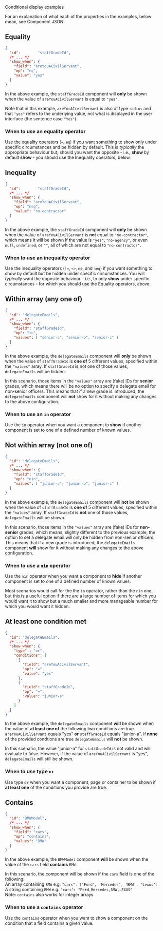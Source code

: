 <!-- Global imports -->

<Meta title="Examples/Conditional display" id="F-Examples-Conditional-Display" />

<Heading size="xl" id="json-format" caption="JSON Examples">Conditional display examples</Heading>

For an explanation of what each of the properties in the examples, below mean, 
see <Link href="/?path=/docs/f-json-component">Component JSON</Link>.

## Equality

```json
{
  "id":        "staffGradeId",
  /* ... */
  "show_when": {
    "field": "areYouACivilServant",
    "op": "eq",
    "value": "yes"
  }
}
```

In the above example, the `staffGradeId` component will **only** be shown when the value
of `areYouACivilServant` is equal to `"yes"`.

Note that in this example, `areYouACivilServant` is also of type `radios` and that `"yes"`
refers to the underlying value, not what is displayed in the user interface (the sentence case `"Yes"`).

### When to use an equality operator
Use the equality operators (`=`, `eq`) if you want something to show only under specific
circumstances and be hidden by default. This is *typically* the appropriate behaviour but,
should you want the opposite - i.e., **show** by default **show** - you should use
the Inequality operators, below.

## Inequality

```json
{
  "id":        "staffGradeId",
  /* ... */
  "show_when": {
    "field": "areYouACivilServant",
    "op": "neq",
    "value": "no-contractor"
  }
}
```

In the above example, the `staffGradeId` component will **only** be shown when the value
of `areYouACivilServant` is **not** equal to `"no-contractor"`, which means it will be
shown if the value is `"yes"`, `"no-agency"`, or even `null`, `undefined`, or `""`, all of
which are not equal to `"no-contractor"`.

### When to use an inequality operator
Use the inequality operators (`!=`, `<>`, `ne`, and `neq`) if you want something to show by
default but be hidden under specific circumstances. You will *typically* want the opposite
behaviour - i.e., to only **show** under specific circumstances - for which you should use
the Equality operators, above.


## Within array (any one of)

```json
{
  "id": "delegateEmails",
  /* ... */
  "show_when": {
    "field": "staffGradeId",
    "op": "in",
    "values": [ "senior-a", "senior-b", "senior-c" ]
  }
}
```

In the above example, the `delegateEmails` component will **only** be shown when the value
of `staffGradeId` is **one of** 5 different values, specified within the `"values"` array.
If `staffGradeId` is not one of those values, `delegateEmails` will be hidden.

In this scenario, those items in the `"values"` array are (fake) IDs for **senior** grades,
which means there will be no option to specify a delegate email for non-senior officers. This
means that if a new grade is introduced, the `delegateEmails` component will **not** show for
it without making any changes to the above configuration.

### When to use an `in` operator
Use the `in` operator when you want a component to **show** if another component is set to one
of a defined number of known values.


## Not within array (not one of)

```json
{
  "id": "delegateEmails",
  /* ... */
  "show_when": {
    "field": "staffGradeId",
    "op": "nin",
    "values": [ "junior-a", "junior-b", "junior-c" ]
  }
}
```

In the above example, the `delegateEmails` component will **not** be shown when the value
of `staffGradeId` is **one of** 5 different values, specified within the `"values"` array.
If `staffGradeId` is **not** one of those values, `delegateEmails` will be shown.

In this scenario, those items in the `"values"` array are (fake) IDs for **non-senior** grades,
which means, slightly different to the previous example, the option to set a delegate email will
only be hidden from non-senior officers. This means that if a new grade is introduced, the
`delegateEmails` component **will** show for it without making any changes to the above
configuration.

### When to use a `nin` operator
Use the `nin` operator when you want a component to **hide** if another component is set to one
of a defined number of known values.

Most scenarios would call for the the `in` operator, rather than the `nin` one, but this is a
useful option if there are a large number of items for which you would want it to show but a
much smaller and more manageable number for which you would want it hidden.

## At least one condition met

```json
{
  "id": "delegateEmails",
  /* ... */
  "show_when": {
    "type" : "or",
    "conditions": [
      {
        "field": "areYouACivilServant",
        "op": "=",
        "value": "yes"    
      },
      {
        "field": "staffGradeId",
        "op": "=",
        "value": "junior-a"
      }
    ]
  }
}
```
In the above example, the `delegateEmails` component **will** be shown when the value of **at least one of** 
the following two conditions are true. `areYouACivilServant` equals "yes" **or** `staffGradeId` equals 
"junior-a". If **none** of the provided condtions are true `delegateEmails` will **not** be shown.

In this scenario, the value "junior-a" for `staffGradeId` is not valid and will evaluate to false. However, 
if the value of `areYouACivilServant` is "yes", `delegateEmails` will still be shown.

### When to use type `or`

Use type `or` when you want a component, page or container to be shown if **at least one** of the conditions you provide are true.

## Contains

```json
{
  "id": "BMWModel",
  /* ... */
  "show_when": {
    "field": "cars",
    "op": "contains",
    "values": "BMW"
  }
}
```

In the above example, the `BMWModel` component **will** be shown when the value
of the `cars` field **contains** `BMW`.

In this scenario, the component will be shown if the `cars` field is one of the following: <br/>
An array containing `BMW` e.g. `"cars": ['Ford', 'Mercedes', 'BMW', 'Lexus']` <br/>
A string containing `BMW` e.g. `"cars": "Ford,Mercedes,BMW,LEXUS"` <br/>
Note: `contains` also works for integer arrays

### When to use a `contains` operator
Use the `contains` operator when you want to show a component on the condition that a field contains a given value. 